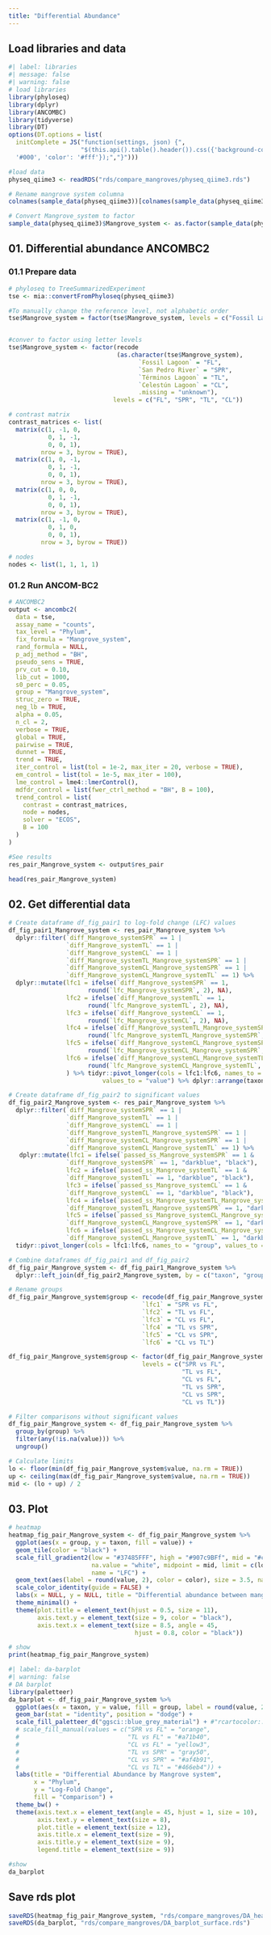 ```yaml
---
title: "Differential Abundance"
---
```


## Load libraries and data

```r
#| label: libraries
#| message: false
#| warning: false
# load libraries
library(phyloseq)
library(dplyr)
library(ANCOMBC)
library(tidyverse)
library(DT)
options(DT.options = list(
  initComplete = JS("function(settings, json) {",
                    "$(this.api().table().header()).css({'background-color':
  '#000', 'color': '#fff'});","}")))
```

```r
#load data
physeq_qiime3 <- readRDS("rds/compare_mangroves/physeq_qiime3.rds")
```

```r
# Rename mangrove system columna
colnames(sample_data(physeq_qiime3))[colnames(sample_data(physeq_qiime3)) == "Mangrove system"] <- "Mangrove_system"

# Convert Mangrove_system to factor
sample_data(physeq_qiime3)$Mangrove_system <- as.factor(sample_data(physeq_qiime3)$Mangrove_system)
```

## 01. Differential abundance ANCOMBC2

### 01.1 Prepare data

```r
# phyloseq to TreeSummarizedExperiment
tse <- mia::convertFromPhyloseq(physeq_qiime3)
```

```r
#To manually change the reference level, not alphabetic order
tse$Mangrove_system = factor(tse$Mangrove_system, levels = c("Fossil Lagoon", "San Pedro River", "Términos Lagoon", "Celestún Lagoon"))


#conver to factor using letter levels
tse$Mangrove_system <- factor(recode
                              (as.character(tse$Mangrove_system),
                                    `Fossil Lagoon` = "FL",
                                    `San Pedro River` = "SPR",
                                    `Términos Lagoon` = "TL",
                                    `Celestún Lagoon` = "CL",
                                    .missing = "unknown"),
                             levels = c("FL", "SPR", "TL", "CL"))

```

```r
# contrast matrix
contrast_matrices <- list(
  matrix(c(1, -1, 0,
           0, 1, -1,
           0, 0, 1),
         nrow = 3, byrow = TRUE),
  matrix(c(1, 0, -1,
           0, 1, -1,
           0, 0, 1),
         nrow = 3, byrow = TRUE),
  matrix(c(1, 0, 0,
           0, 1, -1,
           0, 0, 1),
         nrow = 3, byrow = TRUE),
  matrix(c(1, -1, 0,
           0, 1, 0,
           0, 0, 1),
         nrow = 3, byrow = TRUE))

# nodes
nodes <- list(1, 1, 1, 1)
```

### 01.2 Run ANCOM-BC2

```r
# ANCOMBC2
output <- ancombc2(
  data = tse,
  assay_name = "counts",
  tax_level = "Phylum",
  fix_formula = "Mangrove_system",
  rand_formula = NULL,
  p_adj_method = "BH",
  pseudo_sens = TRUE,
  prv_cut = 0.10,
  lib_cut = 1000,
  s0_perc = 0.05,
  group = "Mangrove_system",
  struc_zero = TRUE,
  neg_lb = TRUE,
  alpha = 0.05,
  n_cl = 2,
  verbose = TRUE,
  global = TRUE,
  pairwise = TRUE,
  dunnet = TRUE,
  trend = TRUE,
  iter_control = list(tol = 1e-2, max_iter = 20, verbose = TRUE),
  em_control = list(tol = 1e-5, max_iter = 100),
  lme_control = lme4::lmerControl(),
  mdfdr_control = list(fwer_ctrl_method = "BH", B = 100),
  trend_control = list(
    contrast = contrast_matrices,
    node = nodes,
    solver = "ECOS",
    B = 100
  )
)
```

```r
#See results
res_pair_Mangrove_system <- output$res_pair

head(res_pair_Mangrove_system)
```

## 02. Get differential data

```r
# Create dataframe df_fig_pair1 to log-fold change (LFC) values
df_fig_pair1_Mangrove_system <- res_pair_Mangrove_system %>%
  dplyr::filter(`diff_Mangrove_systemSPR` == 1 |
                `diff_Mangrove_systemTL` == 1 |
                `diff_Mangrove_systemCL` == 1 |
                `diff_Mangrove_systemTL_Mangrove_systemSPR` == 1 |
                `diff_Mangrove_systemCL_Mangrove_systemSPR` == 1 |
                `diff_Mangrove_systemCL_Mangrove_systemTL` == 1) %>%
  dplyr::mutate(lfc1 = ifelse(`diff_Mangrove_systemSPR` == 1, 
                      round(`lfc_Mangrove_systemSPR`, 2), NA),
                lfc2 = ifelse(`diff_Mangrove_systemTL` == 1, 
                      round(`lfc_Mangrove_systemTL`, 2), NA),
                lfc3 = ifelse(`diff_Mangrove_systemCL` == 1, 
                      round(`lfc_Mangrove_systemCL`, 2), NA),
                lfc4 = ifelse(`diff_Mangrove_systemTL_Mangrove_systemSPR` == 1, 
                      round(`lfc_Mangrove_systemTL_Mangrove_systemSPR`, 2), NA),
                lfc5 = ifelse(`diff_Mangrove_systemCL_Mangrove_systemSPR` == 1, 
                      round(`lfc_Mangrove_systemCL_Mangrove_systemSPR`, 2), NA),
                lfc6 = ifelse(`diff_Mangrove_systemCL_Mangrove_systemTL` == 1, 
                      round(`lfc_Mangrove_systemCL_Mangrove_systemTL`, 2), NA),
                ) %>% tidyr::pivot_longer(cols = lfc1:lfc6, names_to = "group", 
                          values_to = "value") %>% dplyr::arrange(taxon)
```

```r
# Create dataframe df_fig_pair2 to significant values
df_fig_pair2_Mangrove_system <- res_pair_Mangrove_system %>%
  dplyr::filter(`diff_Mangrove_systemSPR` == 1 |
                `diff_Mangrove_systemTL` == 1 |
                `diff_Mangrove_systemCL` == 1 |
                `diff_Mangrove_systemTL_Mangrove_systemSPR` == 1 |
                `diff_Mangrove_systemCL_Mangrove_systemSPR` == 1 |
                `diff_Mangrove_systemCL_Mangrove_systemTL` == 1) %>%
   dplyr::mutate(lfc1 = ifelse(`passed_ss_Mangrove_systemSPR` == 1 & 
                `diff_Mangrove_systemSPR` == 1, "darkblue", "black"),
                lfc2 = ifelse(`passed_ss_Mangrove_systemTL` == 1 & 
                `diff_Mangrove_systemTL` == 1, "darkblue", "black"),
                lfc3 = ifelse(`passed_ss_Mangrove_systemCL` == 1 &
                `diff_Mangrove_systemCL` == 1, "darkblue", "black"),
                lfc4 = ifelse(`passed_ss_Mangrove_systemTL_Mangrove_systemSPR` == 1 &
                `diff_Mangrove_systemTL_Mangrove_systemSPR` == 1, "darkblue", "black"),
                lfc5 = ifelse(`passed_ss_Mangrove_systemCL_Mangrove_systemSPR` == 1 &
                `diff_Mangrove_systemCL_Mangrove_systemSPR` == 1, "darkblue", "black"),
                lfc6 = ifelse(`passed_ss_Mangrove_systemCL_Mangrove_systemTL` == 1 &
                `diff_Mangrove_systemCL_Mangrove_systemTL` == 1, "darkblue", "black")) %>% 
  tidyr::pivot_longer(cols = lfc1:lfc6, names_to = "group", values_to = "color") %>% dplyr::arrange(taxon)
```

```r
# Combine dataframes df_fig_pair1 and df_fig_pair2
df_fig_pair_Mangrove_system <- df_fig_pair1_Mangrove_system %>%
  dplyr::left_join(df_fig_pair2_Mangrove_system, by = c("taxon", "group"))

# Rename groups
df_fig_pair_Mangrove_system$group <- recode(df_fig_pair_Mangrove_system$group,
                                     `lfc1` = "SPR vs FL",
                                     `lfc2` = "TL vs FL",
                                     `lfc3` = "CL vs FL",
                                     `lfc4` = "TL vs SPR",
                                     `lfc5` = "CL vs SPR",
                                     `lfc6` = "CL vs TL")

df_fig_pair_Mangrove_system$group <- factor(df_fig_pair_Mangrove_system$group,
                                     levels = c("SPR vs FL",
                                                "TL vs FL",
                                                "CL vs FL",
                                                "TL vs SPR",
                                                "CL vs SPR",
                                                "CL vs TL"))

# Filter comparisons without significant values
df_fig_pair_Mangrove_system <- df_fig_pair_Mangrove_system %>%
  group_by(group) %>%
  filter(any(!is.na(value))) %>%
  ungroup()

# Calculate limits
lo <- floor(min(df_fig_pair_Mangrove_system$value, na.rm = TRUE))
up <- ceiling(max(df_fig_pair_Mangrove_system$value, na.rm = TRUE))
mid <- (lo + up) / 2
```

## 03. Plot

```r
# heatmap
heatmap_fig_pair_Mangrove_system <- df_fig_pair_Mangrove_system %>%
  ggplot(aes(x = group, y = taxon, fill = value)) +
  geom_tile(color = "black") +
  scale_fill_gradient2(low = "#37485FFF", high = "#907c9BFf", mid = "#cad8DCFF", #a71a50
                       na.value = "white", midpoint = mid, limit = c(lo, up),
                       name = "LFC") +
  geom_text(aes(label = round(value, 2), color = color), size = 3.5, na.rm = TRUE) +
  scale_color_identity(guide = FALSE) +
  labs(x = NULL, y = NULL, title = "Differential abundance between mangrove system") +
  theme_minimal() +
  theme(plot.title = element_text(hjust = 0.5, size = 11),
        axis.text.y = element_text(size = 9, color = "black"),
        axis.text.x = element_text(size = 8.5, angle = 45, 
                                   hjust = 0.8, color = "black"))

# show
print(heatmap_fig_pair_Mangrove_system)
```

```r
#| label: da-barplot
#| warning: false
# DA barplot
library(paletteer)
da_barplot <- df_fig_pair_Mangrove_system %>%
  ggplot(aes(x = taxon, y = value, fill = group, label = round(value, 2))) +
  geom_bar(stat = "identity", position = "dodge") +
  scale_fill_paletteer_d("ggsci::blue_grey_material") + #"rcartocolor::Purp"
  # scale_fill_manual(values = c("SPR vs FL" = "orange",
  #                              "TL vs FL" = "#a71b40",
  #                              "CL vs FL" = "yellow3",
  #                              "TL vs SPR" = "gray50",
  #                              "CL vs SPR" = "#af4b91",
  #                              "CL vs TL" = "#466eb4")) +
  labs(title = "Differential Abundance by Mangrove system",
       x = "Phylum",
       y = "Log-Fold Change",
       fill = "Comparison") +
  theme_bw() +
  theme(axis.text.x = element_text(angle = 45, hjust = 1, size = 10),
        axis.text.y = element_text(size = 8),
        plot.title = element_text(size = 12),
        axis.title.x = element_text(size = 9),              
        axis.title.y = element_text(size = 9),            
        legend.title = element_text(size = 9))

#show
da_barplot
```

## Save rds plot

```r
saveRDS(heatmap_fig_pair_Mangrove_system, "rds/compare_mangroves/DA_heatmap_surface.rds")
saveRDS(da_barplot, "rds/compare_mangroves/DA_barplot_surface.rds")
```

